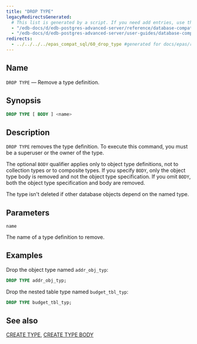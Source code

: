 ```yaml
---
title: "DROP TYPE"
legacyRedirectsGenerated:
  # This list is generated by a script. If you need add entries, use the `legacyRedirects` key.
  - "/edb-docs/d/edb-postgres-advanced-server/reference/database-compatibility-for-oracle-developers-reference-guide/9.6/Database_Compatibility_for_Oracle_Developers_Reference_Guide.1.074.html"
  - "/edb-docs/d/edb-postgres-advanced-server/user-guides/database-compatibility-for-oracle-developers-guide/9.5/Database_Compatibility_for_Oracle_Developers_Guide.1.100.html"
redirects:
  - ../../../../epas_compat_sql/60_drop_type #generated for docs/epas/reorg-role-use-case-mode
---
```


<div id="drop_type" class="registered_link"></div>

## Name

`DROP TYPE` &mdash; Remove a type definition.

## Synopsis

```sql
DROP TYPE [ BODY ] <name>
```

## Description

`DROP TYPE` removes the type definition. To execute this command, you must be a superuser or the owner of the type.

The optional `BODY` qualifier applies only to object type definitions, not to collection types or to composite types. If you specify `BODY`, only the object type body is removed and not the object type specification. If you omit `BODY`, both the object type specification and body are removed.

The type isn't deleted if other database objects depend on the named type.

## Parameters

`name`

 The name of a type definition to remove.

## Examples

Drop the object type named `addr_obj_typ`:

```sql
DROP TYPE addr_obj_typ;
```

Drop the nested table type named `budget_tbl_typ`:

```sql
DROP TYPE budget_tbl_typ;
```

## See also

[CREATE TYPE](39_create_type/#create_type), [CREATE TYPE BODY](40_create_type_body/#create_type_body)
